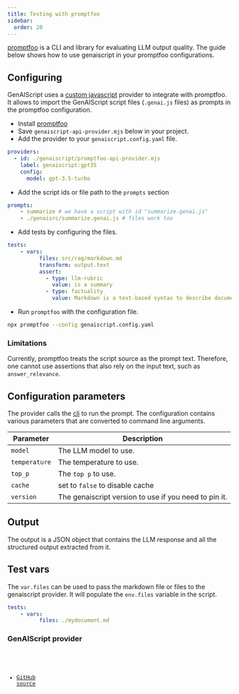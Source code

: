 ```yaml
---
title: Testing with promptfoo
sidebar:
  order: 20
---
```


[promptfoo](https://promptfoo.dev/) is a CLI and library for evaluating LLM output quality.
The guide below shows how to use genaiscript in your promptfoo configurations.

## Configuring

GenAIScript uses a [custom javascript](https://promptfoo.dev/docs/providers/custom-api/) 
provider to integrate with promptfoo. It allows to import the GenAIScript script files (`.genai.js` files)
as prompts in the promptfoo configuration.

- Install [promptfoo](https://www.promptfoo.dev/docs/installation)
- Save `genaiscript-api-provider.mjs` below in your project.
- Add the provider to your `genaiscript.config.yaml` file.

```yaml
providers:
  - id: ./genaiscript/promptfoo-api-provider.mjs
    label: genaiscript:gpt35
    config:
      model: gpt-3.5-turbo
```

- Add the script ids or file path to the `prompts` section

```yaml
prompts:
    - summarize # we have a script with id "summarize.genai.js"
    - ./genaisrc/summarize.genai.js # files work too
```

- Add tests by configuring the files.

```yaml
tests:
    - vars:
          files: src/rag/markdown.md
          transform: output.text
          assert:
            - type: llm-rubric
              value: is a summary
            - type: factuality
              value: Markdown is a text-based syntax to describe documents.

```

- Run `promptfoo` with the configuration file.

```bash
npx promptfoo --config genaiscript.config.yaml
```

### Limitations

Currently, promptfoo treats the script source as the prompt text. Therefore, one cannot use assertions
that also rely on the input text, such as `answer_relevance`.

## Configuration parameters

The provider calls the [cli](/genaiscript/reference/cli) to run the prompt.
The configuration contains various parameters that are converted to command line arguments.

| Parameter | Description |
|--------------------|------------------|
| `model` | The LLM model to use. |
| `temperature` | The temperature to use. |
| `top_p` | The `top p` to use. |
| `cache` | set to `false` to disable cache |
| `version` | The genaiscript version to use if you need to pin it. |

## Output

The output is a JSON object that contains the LLM response 
and all the structured output extracted from it.

## Test vars

The `var.files` can be used to pass the markdown file or files to
the genaiscript provider. It will populate the `env.files` variable in the script.

```yaml
tests:
    - vars:
          files: ./mydocument.md
```

### GenAIScript provider

<Code code={providerSrc} wrap={true} lang="js" title="genaiscript-api-provider.mjs" />

- [GitHub source](https://github.com/microsoft/genaiscript/blob/main/packages/cli/src/genaiscript-api-provider.mjs)